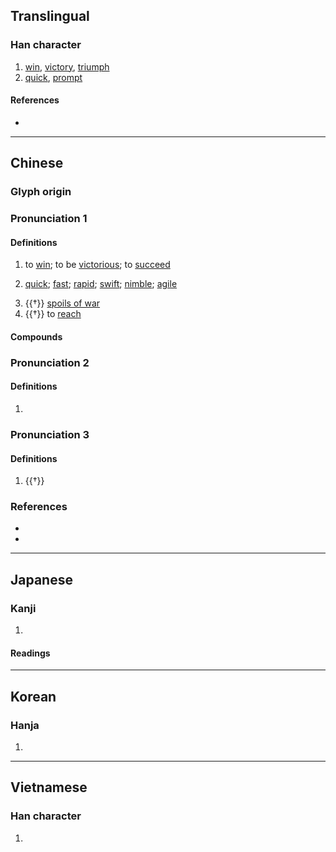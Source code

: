 {{character info/new}}
==Translingual==

===Han character===
{{Han char|rn=64|rad=手|as=08|sn=11|four=55081|canj=QJLO|ids=⿰扌疌}}

# [[win]], [[victory]], [[triumph]]
# [[quick]], [[prompt]]

====References====
* {{Han ref|kx=0435.240|dkj=12216|dj=0785.080|hdz=31894.020|uh=6377|ud=25463|bh=B1B6|bd=45494}}

----

==Chinese==
{{zh-forms}}

===Glyph origin===
{{Han etym}}

===Pronunciation 1===
{{zh-pron
|m=jié
|m-s=
|c=zit6,zit3
|c-t=
|g=
|h=pfs=
|j=
|md=
|mn=chia̍p/chia̍t
|mn_note=chia̍p - literary; chia̍t - vernacular (俗)
|mn-t=
|w=
|x=
|mc=y
|oc=y
|cat=n,v,a
}}

====Definitions====
{{zh-hanzi}}

# to [[win]]; to be [[victorious]]; to [[succeed]]
#: {{zh-x|大捷|great victory}}
#: {{zh-x|捷報|news of victory; report of a success}}
# [[quick]]; [[fast]]; [[rapid]]; [[swift]]; [[nimble]]; [[agile]]
#: {{zh-x|快捷|fast and nimble}}
#: {{zh-x|敏捷|nimble; agile; shrewd; quick}}
#: {{zh-x|便捷|convenient and fast}}
#: {{zh-x|捷足先登|the early bird gets the worm}}
# {{†}} [[spoils of war]]
# {{†}} to [[reach]]

====Compounds====
{{zh-der|便捷|克捷|利口捷給|勁捷|告捷|報捷|大捷|奏捷|快捷|急捷|才思敏捷|捷克|捷口|捷報|捷徑|捷才|捷捷|捷書|捷機|捷武|捷泳|捷獵|捷給|捷說|捷譏|捷足先得|捷足先登|捷運|捷運工程|捷運系統|捷音|捷黠|撟捷|敏捷|機捷|獲捷|獻捷|百舉百捷|直捷|直捷了當|眼明手捷|矯捷|簡捷|紅旗報捷|終南捷徑|蔣捷|趫捷|蹻捷|身手矯捷|輕捷|辯捷|迅捷|連戰皆捷|連捷|金門大捷|須捷|騰捷|騰捷飛升|高才捷足}}

===Pronunciation 2===
{{zh-pron
|m=qiè
|cat=
}}

====Definitions====
{{zh-hanzi}}

# {{zh-only|捷捷|qièqiè}}

===Pronunciation 3===
{{zh-pron
|m=chā
|cat=
}}

====Definitions====
{{zh-hanzi}}

# {{†}} {{zh-alt-form|插|to [[insert]]; to [[stick]] [[into]]}}

===References===
* {{R:yue:Hanzi}}
* {{R:nan:thcwdq}}

----

==Japanese==

===Kanji===
{{ja-kanji|grade=|rs=手08}}

# {{defn|lang=ja|sort=手08}}

====Readings====
{{ja-readings
|on=しょう, そう
|kun=か-つ, はや-い
}}

----

==Korean==

===Hanja===
{{ko-hanja|hangeul=첩|eumhun=|rv=cheop|mr=ch'ŏp|y=chep}}

# {{defn|lang=ko|sort=手08}}

----

==Vietnamese==

===Han character===
{{vi-hantu|[[tiệp]], [[tẹp]]|rs=手08}}

# {{defn|lang=vi|sort=手08}}